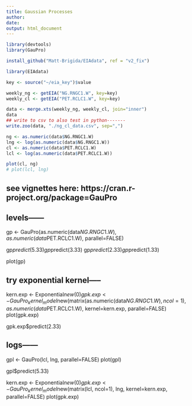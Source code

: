 ```yaml
---
title: Gaussian Processes
author: 
date: 
output: html_document
---
```


```r
library(devtools)
library(GauPro)

install_github("Matt-Brigida/EIAdata", ref = "v2_fix")

library(EIAdata)

key <- source("~/eia_key")$value

weekly_ng <- getEIA("NG.RNGC1.W", key=key)
weekly_cl <- getEIA("PET.RCLC1.W", key=key)

data <- merge.xts(weekly_ng, weekly_cl, join="inner")
data
## write to csv to also test in python-------
write.zoo(data, "./ng_cl_data.csv", sep=",")
```

```r
ng <- as.numeric(data$NG.RNGC1.W)
lng <- log(as.numeric(data$NG.RNGC1.W))
cl <- as.numeric(data$PET.RCLC1.W)
lcl <- log(as.numeric(data$PET.RCLC1.W))

plot(cl, ng)
# plot(lcl, lng)
```

## see vignettes here: https://cran.r-project.org/package=GauPro

## levels------

gp <- GauPro(as.numeric(data$NG.RNGC1.W), as.numeric(data$PET.RCLC1.W), parallel=FALSE)

gp$predict(5.33)
gp$predict(3.33)
gp$predict(2.33)
gp$predict(1.33)

plot(gp)

## try exponential kernel-----
kern.exp <- Exponential$new(0)
gpk.exp <- GauPro_kernel_model$new(matrix(as.numeric(data$NG.RNGC1.W), ncol=1), as.numeric(data$PET.RCLC1.W), kernel=kern.exp, parallel=FALSE)
plot(gpk.exp)

gpk.exp$predict(2.33)



## logs------

gpl <- GauPro(lcl, lng, parallel=FALSE)
plot(gpl)

gpl$predict(5.33)


kern.exp <- Exponential$new(0)
gpk.exp <- GauPro_kernel_model$new(matrix(lcl, ncol=1), lng, kernel=kern.exp, parallel=FALSE)
plot(gpk.exp)

